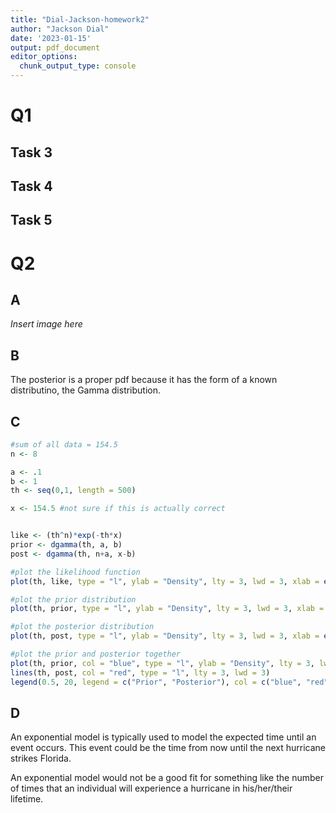 ```yaml
---
title: "Dial-Jackson-homework2"
author: "Jackson Dial"
date: '2023-01-15'
output: pdf_document
editor_options: 
  chunk_output_type: console
---
```


# Q1

## Task 3

## Task 4

## Task 5

# Q2

## A

_Insert image here_

## B

The posterior is a proper pdf because it has the form of a known distributino, the Gamma distribution.

## C

```r
#sum of all data = 154.5
n <- 8

a <- .1
b <- 1
th <- seq(0,1, length = 500)

x <- 154.5 #not sure if this is actually correct


like <- (th^n)*exp(-th*x)
prior <- dgamma(th, a, b)
post <- dgamma(th, n+a, x-b)

#plot the likelihood function
plot(th, like, type = "l", ylab = "Density", lty = 3, lwd = 3, xlab = expression(theta))

#plot the prior distribution
plot(th, prior, type = "l", ylab = "Density", lty = 3, lwd = 3, xlab = expression(theta))

#plot the posterior distribution
plot(th, post, type = "l", ylab = "Density", lty = 3, lwd = 3, xlab = expression(theta))

#plot the prior and posterior together
plot(th, prior, col = "blue", type = "l", ylab = "Density", lty = 3, lwd = 3, xlab = expression(theta))
lines(th, post, col = "red", type = "l", lty = 3, lwd = 3)
legend(0.5, 20, legend = c("Prior", "Posterior"), col = c("blue", "red"), lwd = c(3,3), lty = c(3,3))
```



## D

An exponential model is typically used to model the expected time until an event occurs. This event could be the time from now until the next hurricane strikes Florida. 

An exponential model would not be a good fit for something like the number of times that an individual will experience a hurricane in his/her/their lifetime.
